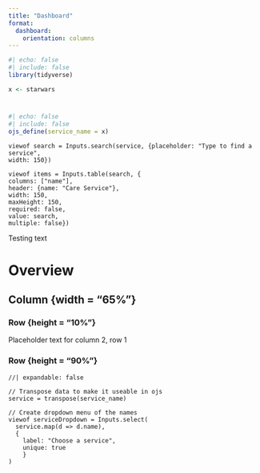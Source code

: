 ```yaml
---
title: "Dashboard"
format:
  dashboard: 
    orientation: columns
---
```


```r
#| echo: false
#| include: false
library(tidyverse)
```

```r
x <- starwars
```

# {.sidebar width="340px"}

```r
#| echo: false
#| include: false
ojs_define(service_name = x)
```

```ojs
viewof search = Inputs.search(service, {placeholder: "Type to find a service",
width: 150})

viewof items = Inputs.table(search, {
columns: ["name"],
header: {name: "Care Service"},
width: 150, 
maxHeight: 150,
required: false,
value: search, 
multiple: false})
```


Testing text

# Overview

## Column {width = "65%"}

### Row {height = "10%"}

Placeholder text for column 2, row 1

### Row {height = "90%"}

```ojs
//| expandable: false

// Transpose data to make it useable in ojs
service = transpose(service_name)

// Create dropdown menu of the names
viewof serviceDropdown = Inputs.select(
  service.map(d => d.name),
  {
    label: "Choose a service",
    unique: true
    }
)
```


